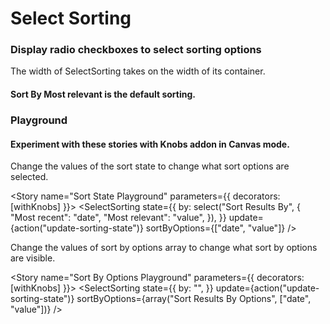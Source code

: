 

<Meta title="Filters|SelectSorting" component={SelectSorting} />

# Select Sorting

### Display radio checkboxes to select sorting options

The width of SelectSorting takes on the width of its container.

<Props of={SelectSorting} />

#### Sort By Most relevant is the default sorting.

<Story name="Default sort by: Most relevant">
  <SelectSorting
    state={{
      by: "value",
    }}
    update={action("update-sorting-state")}
    sortByOptions={["date", "value"]}
  />
</Story>

### Playground

#### Experiment with these stories with Knobs addon in Canvas mode.

Change the values of the sort state to change what sort options are selected.

<Story name="Sort State Playground" parameters={{ decorators: [withKnobs] }}>
  <SelectSorting
    state={{
      by: select("Sort Results By", {
        "Most recent": "date",
        "Most relevant": "value",
      }),
    }}
    update={action("update-sorting-state")}
    sortByOptions={["date", "value"]}
  />
</Story>

Change the values of sort by options array to change what sort by options are visible.

<Story name="Sort By Options Playground" parameters={{ decorators: [withKnobs] }}>
  <SelectSorting
    state={{
      by: "",
    }}
    update={action("update-sorting-state")}
    sortByOptions={array("Sort Results By Options", ["date", "value"])}
  />
</Story>
